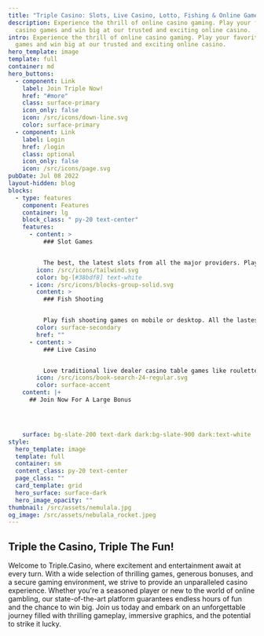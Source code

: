 ```yaml
---
title: "Triple Casino: Slots, Live Casino, Lotto, Fishing & Online Games"
description: Experience the thrill of online casino gaming. Play your favorite
  casino games and win big at our trusted and exciting online casino.
intro: Experience the thrill of online casino gaming. Play your favorite casino
  games and win big at our trusted and exciting online casino.
hero_template: image
template: full
container: md
hero_buttons:
  - component: Link
    label: Join Triple Now!
    href: "#more"
    class: surface-primary
    icon_only: false
    icon: /src/icons/down-line.svg
    color: surface-primary
  - component: Link
    label: Login
    href: /login
    class: optional
    icon_only: false
    icon: /src/icons/page.svg
pubDate: Jul 08 2022
layout-hidden: blog
blocks:
  - type: features
    component: Features
    container: lg
    block_class: " py-20 text-center"
    features:
      - content: >
          ### Slot Games


          The best, the latest slots from all the major providers. Play secure, fast, best in class slot games for real money today.
        icon: /src/icons/tailwind.svg
        color: bg-[#38bdf8] text-white
      - icon: /src/icons/blocks-group-solid.svg
        content: >
          ### Fish Shooting


          Play fish shooting games on mobile or desktop. All the lastest fishing games as well as the favourite classics everyone loves. Join now and play!
        color: surface-secondary
        href: ""
      - content: >
          ### Live Casino


          Love traditional live dealer casino table games like roulette, blackjack, poker or baccarat? Join live games from the worlds best providers now!
        icon: /src/icons/book-search-24-regular.svg
        color: surface-accent
    content: |+
      ## Join Now For A Large Bonus




    surface: bg-slate-200 text-dark dark:bg-slate-900 dark:text-white
style:
  hero_template: image
  template: full
  container: sm
  content_class: py-20 text-center
  page_class: ""
  card_template: grid
  hero_surface: surface-dark
  hero_image_opacity: ""
thumbnail: /src/assets/nemulala.jpg
og_image: /src/assets/nebulala_rocket.jpeg
---
```

## Triple the Casino, Triple The Fun!

Welcome to Triple.Casino, where excitement and entertainment await at every turn. With a wide selection of thrilling games, generous bonuses, and a secure gaming environment, we strive to provide an unparalleled casino experience. Whether you're a seasoned player or new to the world of online gambling, our state-of-the-art platform guarantees endless hours of fun and the chance to win big. Join us today and embark on an unforgettable journey filled with thrilling gameplay, immersive graphics, and the potential to strike it lucky.
